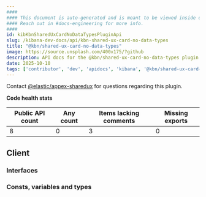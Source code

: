 ```yaml
---
####
#### This document is auto-generated and is meant to be viewed inside our experimental, new docs system.
#### Reach out in #docs-engineering for more info.
####
id: kibKbnSharedUxCardNoDataTypesPluginApi
slug: /kibana-dev-docs/api/kbn-shared-ux-card-no-data-types
title: "@kbn/shared-ux-card-no-data-types"
image: https://source.unsplash.com/400x175/?github
description: API docs for the @kbn/shared-ux-card-no-data-types plugin
date: 2025-10-10
tags: ['contributor', 'dev', 'apidocs', 'kibana', '@kbn/shared-ux-card-no-data-types']
---
```




Contact [@elastic/appex-sharedux](https://github.com/orgs/elastic/teams/appex-sharedux) for questions regarding this plugin.

**Code health stats**

| Public API count  | Any count | Items lacking comments | Missing exports |
|-------------------|-----------|------------------------|-----------------|
| 8 | 0 | 3 | 0 |

## Client

### Interfaces
<DocDefinitionList data={kbnSharedUxCardNoDataTypesObj.client.interfaces}/>

### Consts, variables and types
<DocDefinitionList data={kbnSharedUxCardNoDataTypesObj.client.misc}/>

